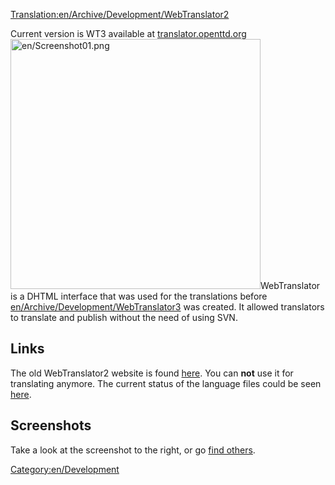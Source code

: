 [[Translation:en/Archive/Development/WebTranslator2]]


{{en/Warning|WebTranslator2 is outdated and has been superseded by [[en/Archive/Development/WebTranslator3]]. '''Please go there if you want to find out about translating OpenTTD.''' This article is only for historical reasons.}}

Current version is WT3 available at [http://translator.openttd.org/ translator.openttd.org]
[[File:en/Screenshot01.png|right|400px]]WebTranslator is a DHTML interface that was used for the translations before [[en/Archive/Development/WebTranslator3]] was created. It allowed translators to translate and publish without the need of using SVN.

== Links ==
The old WebTranslator2 website is found [http://translator2.openttd.org/ here]. You can '''not''' use it for translating anymore.
The current status of the language files could be seen [http://translator2.openttd.org/languages/GlobalStat here].

== Screenshots ==
Take a look at the screenshot to the right, or go [http://translator2.openttd.org/Screenshot find others].

[[Category:en/Development]]